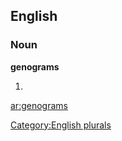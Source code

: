 ==English==

===Noun===
'''genograms'''

# {{plural of|[[genogram]]}}

[[Category:English plurals]]

[[ar:genograms]]